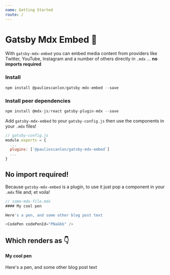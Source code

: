 ```yaml
---
name: Getting Started
route: /
---
```



# Gatsby Mdx Embed 🧼

With `gatsby-mdx-embed` you can embed media content from providers like Twitter, YouTube, Instagram and a number of others directly in `.mdx` ... **no imports required**

### Install

```js
npm install @pauliescanlon/gatsby-mdx-embed --save
```

### Install peer dependencies

```js
npm install @mdx-js/react gatsby-plugin-mdx --save
```

Add `gatsby-mdx-embed` to your `gatsby-config.js` then use the components in your `.mdx` files!

```js
// gatsby-config.js
module.exports = {
  ...
  plugins: [`@pauliescanlon/gatsby-mdx-embed`]
  ...
}
```

## No import required!

Because `gatsby-mdx-embed` is a plugin, to use it just pop a component in your `.mdx` file and; et voila!

```js
// some-mdx-file.mdx
#### My cool pen

Here's a pen, and some other blog post text

<CodePen codePenId="PNaGbb" />
```

## Which renders as 👇

#### My cool pen

Here's a pen, and some other blog post text

<CodePen codePenId="PNaGbb" />
